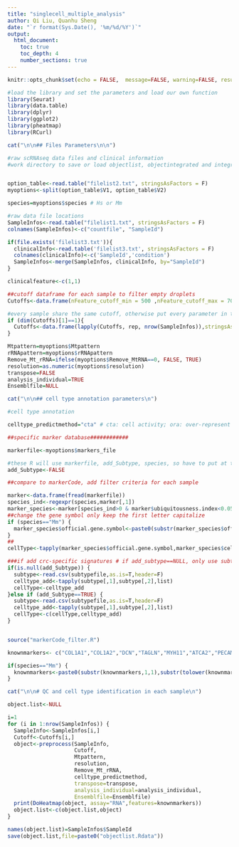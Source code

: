 ```yaml
---
title: "singlecell_multiple_analysis"
author: Qi Liu, Quanhu Sheng
date: "`r format(Sys.Date(), '%m/%d/%Y')`"
output: 
  html_document:
    toc: true
    toc_depth: 4
    number_sections: true
---
```


```r
knitr::opts_chunk$set(echo = FALSE,  message=FALSE, warning=FALSE, results = 'hide', fig.width=7, fig.height = 7,tidy = TRUE, tidy.opts = list(comment = FALSE))
```
```r
#load the library and set the parameters and load our own function
library(Seurat)
library(data.table)
library(dplyr)
library(ggplot2)
library(pheatmap)
library(RCurl)
```


```r

cat("\n\n## Files Parameters\n\n")

#raw scRNAseq data files and clinical information
#work directory to save or load objectlist, objectintegrated and integratedmarkers; the raw files are in workdir/raw


option_table<-read.table("filelist2.txt", stringsAsFactors = F)
myoptions<-split(option_table$V1, option_table$V2)

species=myoptions$species # Hs or Mm

#raw data file locations
SampleInfos<-read.table("filelist1.txt", stringsAsFactors = F)
colnames(SampleInfos)<-c("countfile", "SampleId")

if(file.exists('filelist3.txt')){
  clinicalInfo<-read.table('filelist3.txt', stringsAsFactors = F)
  colnames(clinicalInfo)<-c('SampleId','condition')
  SampleInfos<-merge(SampleInfos, clinicalInfo, by="SampleId")
}

clinicalfeature<-c(1,1)

```


```r

##cutoff dataframe for each sample to filter empty droplets
Cutoffs<-data.frame(nFeature_cutoff_min = 500 ,nFeature_cutoff_max = 7000,nCount_cutoff=1000, mt_cutoff = 10, cluster_remove=c(""),stringsAsFactors = F)

#every sample share the same cutoff, otherwise put every parameter in the Cutoff dataframe
if (dim(Cutoffs)[1]==1){
  Cutoffs<-data.frame(lapply(Cutoffs, rep, nrow(SampleInfos)),stringsAsFactors = F)
}

Mtpattern=myoptions$Mtpattern
rRNApattern=myoptions$rRNApattern
Remove_Mt_rRNA=ifelse(myoptions$Remove_MtRNA==0, FALSE, TRUE)
resolution=as.numeric(myoptions$resolution)
transpose=FALSE
analysis_individual=TRUE
Ensemblfile=NULL

```



```r
cat("\n\n## cell type annotation parameters\n")

#cell type annotation

celltype_predictmethod="cta" # cta: cell activity; ora: over-represent

##specific marker database############

markerfile<-myoptions$markers_file

#these R will use markerfile, add_Subtype, species, so have to put at the end
add_Subtype<-FALSE

##compare to markerCode, add filter criteria for each sample

marker<-data.frame(fread(markerfile))
species_ind<-regexpr(species,marker[,1])
marker_species<-marker[species_ind>0 & marker$ubiquitousness.index<0.05,]
##change the gene symbol only keep the first letter capitalize
if (species=="Mm") {
  marker_species$official.gene.symbol<-paste0(substr(marker_species$official.gene.symbol,1,1),substr(tolower(marker_species$official.gene.symbol),2,nchar(marker_species$official.gene.symbol)))
}
##
cellType<-tapply(marker_species$official.gene.symbol,marker_species$cell.type,list)

###if add crc-specific signatures # if add_subtype==NULL, only use subtype but not markerfile
if(is.null(add_Subtype)) {
  subtype<-read.csv(subtypefile,as.is=T,header=F)
  celltype_add<-tapply(subtype[,1],subtype[,2],list)
  cellType<-celltype_add
}else if (add_Subtype==TRUE) {
  subtype<-read.csv(subtypefile,as.is=T,header=F)
  celltype_add<-tapply(subtype[,1],subtype[,2],list)
  cellType<-c(cellType,celltype_add)
}


source("markerCode_filter.R")

knownmarkers<- c("COL1A1","COL1A2","DCN","TAGLN","MYH11","ATCA2","PECAM1","CDH5","CLDN5","CD68","C1QB","LYZ2","NKAIN4","LGFBP5","CD248","WIF1","CHAD","SULT1D1","CD3D","CD3G","NKG7","CD209A","H2-AB1","H2-EB1","KCNA1","PLP1","MYL1","CD79A")

if(species=="Mm") {
  knownmarkers<-paste0(substr(knownmarkers,1,1),substr(tolower(knownmarkers),2,nchar(knownmarkers)))
}

```

```r

cat("\n\n# QC and cell type identification in each sample\n")

object.list<-NULL

i=1
for (i in 1:nrow(SampleInfos)) {
  SampleInfo<-SampleInfos[i,]
  Cutoff<-Cutoffs[i,]
  object<-preprocess(SampleInfo,
                     Cutoff,
                     Mtpattern,
                     resolution, 
                     Remove_Mt_rRNA,
                     celltype_predictmethod,
                     transpose=transpose, 
                     analysis_individual=analysis_individual,
                     Ensemblfile=Ensemblfile)
  print(DoHeatmap(object, assay="RNA",features=knownmarkers))
  object.list<-c(object.list,object)
}

names(object.list)=SampleInfos$SampleId
save(object.list,file=paste0("objectlist.Rdata"))
```
